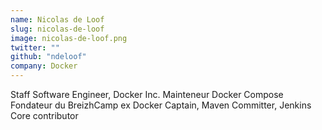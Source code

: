```yaml
---
name: Nicolas de Loof
slug: nicolas-de-loof
image: nicolas-de-loof.png
twitter: ""
github: "ndeloof"
company: Docker
---
```


Staff Software Engineer, Docker Inc.
Mainteneur Docker Compose
Fondateur du BreizhCamp
ex Docker Captain, Maven Committer, Jenkins Core contributor
